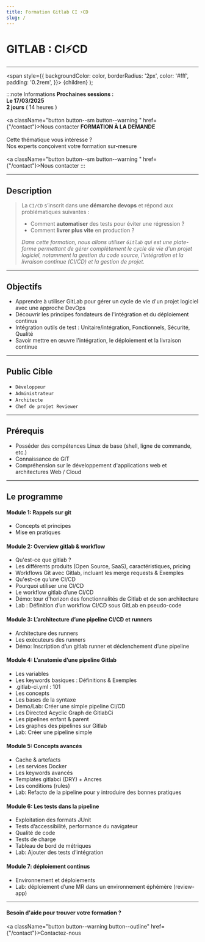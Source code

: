 ```yaml
---
title: Formation Gitlab CI ⚡CD
slug: /
---
```




# GITLAB : CI⚡CD

------------



  <span
    style={{
      backgroundColor: color,
      borderRadius: '2px',
      color: '#fff',
      padding: '0.2rem',
    }}>
    {children}
  </span>
);

:::note  Informations
<Tabs>
  <TabItem value="standard" label="STANDARD" default>
      <b> Prochaines sessions :</b><br/>
      <b> <CalendarMonthIcon viewBox="0 -14 36 36"/> Le 17/03/2025</b><br/>
      <b> <AccessTimeIcon viewBox="0 -14 36 36"/> 2 jours</b> ( 14 heures ) <br/><br/>
      <a className="button button--sm  button--warning " href={"/contact"}>Nous contacter</a>
  </TabItem>
  <TabItem value="sur-mesure" label="SUR-MESURE">
    <b>FORMATION À LA DEMANDE</b> <br/><br/>
      Cette thématique vous intéresse ?<br/>
      Nos experts conçoivent votre formation sur-mesure<br/><br/>
      <a className="button button--sm  button--warning " href={"/contact"}>Nous contacter</a>
  </TabItem>
</Tabs>
:::

------------


## Description


> La `CI/CD` s’inscrit dans une **démarche devops** et répond aux problématiques suivantes :
> + Comment **automatiser** des tests pour éviter une régression ?
> + Comment **livrer plus vite** en production ?
>
>_Dans cette formation, nous allons utiliser `Gitlab` qui est une plate-forme permettant de gérer complètement le cycle de
> vie d'un projet logiciel, notamment la gestion du code source, l'intégration et la livraison continue (CI/CD) et la gestion de projet._



--------------

## Objectifs

+ Apprendre à utiliser GitLab pour gérer un cycle de vie d'un projet logiciel avec une approche DevOps
+ Découvrir les principes fondateurs de l'intégration et du déploiement continus
+ Intégration outils de test : Unitaire/intégration, Fonctionnels, Sécurité, Qualité
+ Savoir mettre en œuvre l'intégration, le déploiement et la livraison continue

--------------

## Public Cible

+ `Développeur`
+ `Administrateur`
+ `Architecte`
+ `Chef de projet Reviewer`

--------------

## Prérequis

+ Posséder des compétences Linux de base (shell, ligne de commande, etc.)
+ Connaissance de GIT
+ Compréhension sur le développement d'applications web et architectures Web / Cloud

--------------

## Le programme

#### Module 1: Rappels sur git
+ Concepts et principes
+ Mise en pratiques

#### Module 2: Overview gitlab & workflow
+ Qu'est-ce que gitlab ?
+ Les différents produits (Open Source, SaaS), caractéristiques, pricing
+ Workflows Git avec Gitlab, incluant les merge requests & Exemples
+ Qu'est-ce qu’une CI/CD
+ Pourquoi utiliser une CI/CD
+ Le workflow gitlab d’une CI/CD
+ Démo: tour d'horizon des fonctionnalités de Gitlab et de son architecture
+ Lab : Définition d’un workflow CI/CD sous GitLab en pseudo-code

#### Module 3: L’architecture d’une pipeline CI/CD et runners
+ Architecture des runners
+ Les exécuteurs des runners
+ Démo: Inscription d’un gitlab runner et déclenchement d’une pipeline

#### Module 4: L’anatomie d’une pipeline Gitlab
+ Les variables
+ Les keywords basiques : Définitions & Exemples
+ .gitlab-ci.yml : 101
+ Les concepts
+ Les bases de la syntaxe
+ Demo/Lab: Créer une simple pipeline CI/CD
+ Les Directed Acyclic Graph de GitlabCi
+ Les pipelines enfant & parent
+ Les graphes des pipelines sur Gitlab
+ Lab: Créer une pipeline simple

#### Module 5: Concepts avancés
+ Cache & artefacts
+ Les services Docker
+ Les keywords avancés
+ Templates gitlabci (DRY) + Ancres
+ Les conditions (rules)
+ Lab: Refacto de la pipeline pour y introduire des bonnes pratiques

#### Module 6: Les tests dans la pipeline
+ Exploitation des formats JUnit
+ Tests d’accessibilité, performance du navigateur
+ Qualité de code
+ Tests de charge
+ Tableau de bord de métriques
+ Lab: Ajouter des tests d’intégration

#### Module 7: déploiement continus
+ Environnement et déploiements
+ Lab: déploiement d’une MR dans un environnement éphémère (review-app)

----------

#### Besoin d'aide pour trouver votre formation ?
<a className="button button--warning button--outline" href={"/contact"}>Contactez-nous </a>